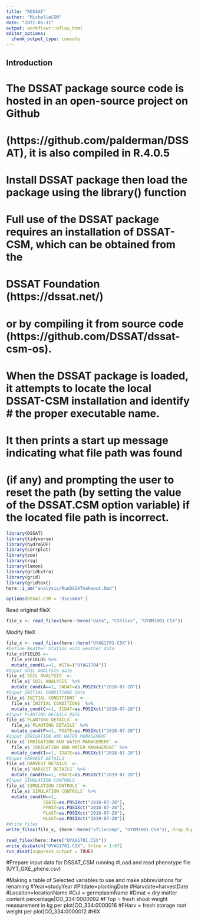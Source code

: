 ```yaml
---
title: "RDSSAT"
author: "MichelleCGM"
date: "2021-05-11"
output: workflowr::wflow_html
editor_options:
  chunk_output_type: console
---
```


## Introduction
# The DSSAT package source code is hosted in an open-source project on Github 
# (https://github.com/palderman/DSSAT), it is also compiled in R.4.0.5
# Install DSSAT package then load the package using the library() function
# Full use of the DSSAT package requires an installation of DSSAT-CSM, which can be obtained from the  
# DSSAT Foundation (https://dssat.net/)
# or by compiling it from source code (https://github.com/DSSAT/dssat-csm-os).
# When the DSSAT package is loaded, it attempts to locate the local DSSAT-CSM installation and identify # the proper executable name.
# It then prints a start up message indicating what file path was found
# (if any) and prompting the user to reset the path (by setting the value of the DSSAT.CSM option variable) if the located file path is incorrect.


```r
library(DSSAT)
library(tidyverse)
library(hydroGOF)
library(corrplot)
library(zoo)
library(rsq)
library(lemon)
library(gridExtra)
library(grid)
library(gridtext)
here::i_am("analysis/RunDSSATmakeout.Rmd")
```

```r
options(DSSAT.CSM = 'dscsm047')
```

Read original fileX
```r
file_x <- read_filex(here::here("data", "CSfiles", "UYUM1801.CSX"))
```

Modify fileX
```r
file_x <- read_filex(here::here("UYAG1701.CSX"))
#Define Weather Station with weather data
file_x$FIELDS <-
  file_x$FIELDS %>% 
  mutate_cond(L==1, WSTA=("UYAG1704"))
#Input SOIL ANALYSIS date
file_x$`SOIL ANALYSIS` <-
  file_x$`SOIL ANALYSIS` %>%
  mutate_cond(A==1, SADAT=as.POSIXct("2018-07-28"))
#Input INITIAL CONDITIONS date
file_x$`INITIAL CONDITIONS` <-
  file_x$`INITIAL CONDITIONS` %>%
  mutate_cond(C==1, ICDAT=as.POSIXct("2018-07-28"))
#Input PLANTING DETAILS DATE
file_x$`PLANTING DETAILS` <-
  file_x$`PLANTING DETAILS` %>%
  mutate_cond(P==1, PDATE=as.POSIXct("2018-07-28"))
#Input IRRIGATION AND WATER MANAGEMENT
file_x$`IRRIGATION AND WATER MANAGEMENT` <-
  file_x$`IRRIGATION AND WATER MANAGEMENT` %>%
  mutate_cond(I==1, IDATE=as.POSIXct("2018-07-28"))
#Input HARVEST DETAILS
file_x$`HARVEST DETAILS` <-
  file_x$`HARVEST DETAILS` %>%
  mutate_cond(H==1, HDATE=as.POSIXct("2019-07-28"))
#Input SIMULATION CONTROLS
file_x$`SIMULATION CONTROLS` <-
  file_x$`SIMULATION CONTROLS` %>%
  mutate_cond(N==1, 
              SDATE=as.POSIXct("2018-07-28"),
              PFRST=as.POSIXct("2018-07-28"),
              PLAST=as.POSIXct("2018-07-28"),
              HLAST=as.POSIXct("2019-07-28"))
#Write filex
write_filex(file_x, (here::here("xfilecomp", "UYUM1801.CSX")), drop_duplicate_rows = TRUE, force_std_fmt = TRUE)
```

```r
read_filex(here::here("UYAG1701.CSX"))
write_dssbatch("UYAG1701.CSX", trtno = 1:67)
run_dssat(suppress_output = TRUE) 
```






#Prepare input data for DSSAT_CSM running
#Load and read phenotype file (UYT_GXE_phene.csv)

#Making a table of Selected variables to use and make abbreviations for renaming
    #Year=studyYear
    #Pltdate=plantingDate
    #Harvdate=harvestDate
    #Location=locationName
    #Cul = germplasmName
    #Dmat = dry matter content percentage|CO_334:0000092
    #FTop = fresh shoot weight measurement in kg per plot|CO_334:0000016
    #FHarv = fresh storage root weight per plot|CO_334:0000012
    #HIX 
